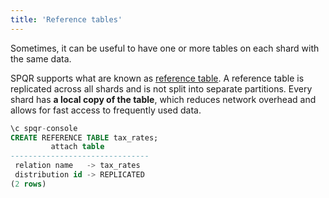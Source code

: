 ```yaml
---
title: 'Reference tables'
---
```


Sometimes, it can be useful to have one or more tables on each shard with the same data. 

SPQR supports what are known as [reference table](/sharding/reference_tables). A reference table is replicated across all shards and is not split into separate partitions. Every shard has **a local copy of the table**, which reduces network overhead and allows for fast access to frequently used data.


```sql
\c spqr-console
CREATE REFERENCE TABLE tax_rates;
         attach table          
-------------------------------
 relation name   -> tax_rates
 distribution id -> REPLICATED
(2 rows)
```